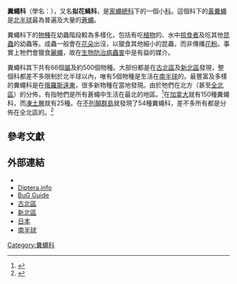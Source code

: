 {{Automatic taxobox
 | image = Scatophaga stercoraria 1 Luc Viatour.jpg
 | image_caption = 雄性[[黃糞蠅|黃糞蠅]]
 | taxon = Scathophagidae
 | subdivision_ranks = [[亞科|亞科]]
 | subdivision =
* [[糞蠅亞科|糞蠅亞科]] Scathophaginae
* [[柔糞蠅亞科|柔糞蠅亞科]] Delininae
}}

'''糞蠅科'''（學名：{{lang|la|Scathophagidae}}），又名'''拟花蝇科'''，是[[家蠅總科|家蠅總科]]下的一個小[[科_(生物)|科]]。這個科下的[[黃糞蠅|黃糞蠅]]是[[北半球|北半球]]最為普遍及大量的[[蒼蠅|蒼蠅]]。

糞蠅科下的[[物種|物種]]在幼蟲階段較為多樣化，包括有吃[[植物|植物]]的、水中[[掠食者|掠食者]]及吃其他[[昆蟲|昆蟲]]的幼蟲等。成蟲一般會在[[花朵|花朵]]出沒，以獵食其他細小的昆蟲，而非傳播[[花粉|花粉]]。事實上牠們會獵食[[麗蠅|麗蠅]]，故在[[生物防治病蟲害|生物防治病蟲害]]中是有益的媒介。

糞蠅科其下共有66個[[屬|屬]]及約500個物種。大部份都是在[[古北區|古北區]]及[[新北區|新北區]]發現，整個科都差不多限制於北半球以內，唯有5個物種是生活在[[南半球|南半球]]的。最豐富及多樣的糞蠅科是在[[俄羅斯遠東|俄羅斯遠東]]，很多新物種在當地發現。由於牠們在北方（甚至[[全北區|全北區]]）的分佈，有指牠們是所有蒼蠅中生活在最北的地區。<ref name=vockeroth1987>{{cite journal en | author= Vockeroth, V.R.| title= Scathophagidae | journal= Agriculture Canada Monographs| year=1987 | volume= 28 | pages= 1085-1097 }}</ref>在[[加拿大|加拿大]]就有150種糞蠅科，而[[凍土層|凍土層]]就有25種。在[[不列顛群島|不列顛群島]]就發現了54種糞蠅科，差不多所有都是分佈在全北區的。<ref>{{Cite journal en|author=Hackman, W.|year=1956|title=The Scatophagidae (Dipt.) of Eastern Fennoscandia|journal=Societas Fauna Flora Fennica, Fauna Fennica|volume=2|pages=1-67}}</ref>

==參考文獻==
{{reflist}}

==外部連結==
{{commonscat|Scathophagidae}}
*{{Wikispecies-inline|Scathophagidae}}
*[http://www.diptera.info/photogallery.php?album_id=43 Diptera.info] {{Wayback|url=http://www.diptera.info/photogallery.php?album_id=43 |date=20070927203426 }}
*[http://bugguide.net/node/view/87/bgimage BuG Guide] {{Wayback|url=http://bugguide.net/node/view/87/bgimage |date=20070927204226 }}
*[http://www.faunaeur.org/full_results.php?id=10953  古北區] {{Wayback|url=http://www.faunaeur.org/full_results.php?id=10953 |date=20071001063101 }}
*[https://web.archive.org/web/20080517200012/http://www.nearctica.com/nomina/diptera/dipp-s.htm#anchor184012  新北區]
*[https://web.archive.org/web/20190527005729/http://konchudb.agr.agr.kyushu-u.ac.jp/mokuroku/ 日本]
*[http://hbs.bishopmuseum.org/aocat/unplaced_calypt.html 南半球] {{Wayback|url=http://hbs.bishopmuseum.org/aocat/unplaced_calypt.html |date=20080515235248 }}
{{Taxonbar}}
[[Category:糞蠅科|Category:糞蠅科]]